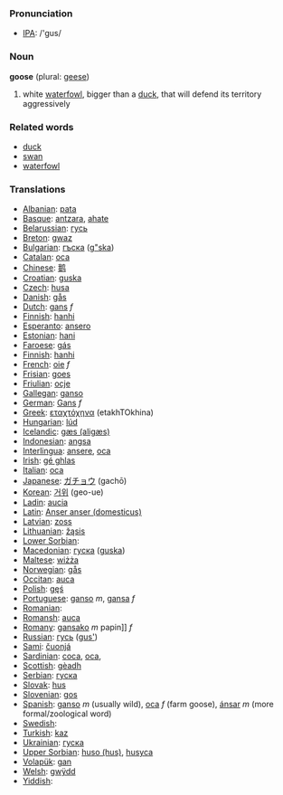 === Pronunciation ===
*[[w:IPA|IPA]]: /'gus/

=== Noun ===

'''goose''' (plural: [[geese]])

#white [[waterfowl]], bigger than a [[duck]], that will defend its territory aggressively

=== Related words ===

*[[duck]]
*[[swan]]
*[[waterfowl]]

=== Translations ===
*[[Albanian]]: [[pata]]
*[[Basque]]: [[antzara]], [[ahate]]
*[[Belarussian]]: [[гусь]]
*[[Breton]]: [[gwaz]]
*[[Bulgarian]]: [[гъска]] ([[g"ska]])
*[[Catalan]]: [[oca]]
*[[Chinese]]: [[鹅]]
*[[Croatian]]: [[guska]]
*[[Czech]]: [[husa]]
*[[Danish]]: [[gås]]
*[[Dutch]]: [[gans]] ''f''
*[[Finnish]]: [[hanhi]]
*[[Esperanto]]: [[ansero]]
*[[Estonian]]: [[hani]]
*[[Faroese]]: [[gás]]
*[[Finnish]]: [[hanhi]]
*[[French]]: [[oie]] ''f''
*[[Frisian]]: [[goes]]
*[[Friulian]]: [[ocje]]
*[[Gallegan]]: [[ganso]]
*[[German]]: [[Gans]] ''f''
*[[Greek]]: [[εταχτόχηνα]] '' '' (etakhTOkhina)
*[[Hungarian]]: [[lúd]]
*[[Icelandic]]: [[gæs (aligæs)]]
*[[Indonesian]]: [[angsa]]
*[[Interlingua]]: [[ansere]], [[oca]]
*[[Irish]]: [[gé ghlas]]
*[[Italian]]: [[oca]]
*[[Japanese]]: [[ガチョウ]] (gachō)
*[[Korean]]: [[거위]] (geo-ue)
*[[Ladin]]: [[aucia]]
*[[Latin]]: [[Anser anser (domesticus)]] '' ''
*[[Latvian]]: [[zoss]]
*[[Lithuanian]]: [[žąsis]]
*[[Lower Sorbian]]: 
*[[Macedonian]]: [[гуска]] ([[guska]])
*[[Maltese]]: [[wiżża]]
*[[Norwegian]]: [[gås]]
*[[Occitan]]: [[auca]]
*[[Polish]]: [[gęś]] '' ''
*[[Portuguese]]: [[ganso]] ''m'', [[gansa]] ''f''
*[[Romanian]]: 
*[[Romansh]]: [[auca]]
*[[Romany]]: [[gansako]] ''m'' papin]] ''f''
*[[Russian]]: [[гусь]] ([[gus']]) '' ''
*[[Sami]]: [[čuonjá]]
*[[Sardinian]]: [[coca]], [[oca]], [[]]
*[[Scottish]]: [[gèadh]]
*[[Serbian]]: [[гуска]]
*[[Slovak]]: [[hus]]
*[[Slovenian]]: [[gos]]
*[[Spanish]]: [[ganso]] ''m'' (usually wild), [[oca]] ''f'' (farm goose), [[ánsar]] ''m'' (more formal/zoological word)
*[[Swedish]]: 
*[[Turkish]]: [[kaz]]
*[[Ukrainian]]: [[гуска]]
*[[Upper Sorbian]]: [[huso (hus)]], [[husyca]]
*[[Volapük]]: [[gan]]
*[[Welsh]]: [[gwÿdd]]
*[[Yiddish]]: